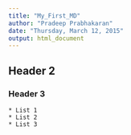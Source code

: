 ```yaml
---
title: "My_First_MD"
author: "Pradeep Prabhakaran"
date: "Thursday, March 12, 2015"
output: html_document
---
```

## Header 2
### Header 3

```**bold**
* List 1
* List 2
* List 3
```